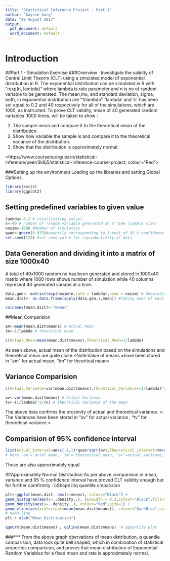 ```yaml
---
title: "Statistical Inference Project - Part 1"
author: "Aayush Garg"
date: "28 August 2017"
output:
  pdf_document: default
  word_document: default
---
```

# Introduction
##Part 1 - Simulation Exercise
###Overview :
 Investigate the validity of Central Limit Theorm (CLT) using a simulated model of exponential distribution in R. The exponential distribution can be simulated in R with "rexp(n, lambda)" where lambda is rate parameter and n is no of random variable to be generated. The mean,mu, and standard deviation, sigma, both, in exponential distribution are "1/lambda". 'lambda' and 'n' has been set equal to 0.2 and 40 respectively for all of the simulations, which are 1000, as instructed. To prove CLT validity, mean of 40 generated random variables ,1000 times, will be taken to show :
 
 1) The sample mean and compare it to the theoretical mean of the distribution.
 2) Show how variable the sample is and compare it to the theoretical variance of the distribution.
 3) Show that the distribution is approximately normal.
 
 <https://www.coursera.org/learn/statistical-inference/peer/3k8j5/statistical-inference-course-project, colour="Red">

###Setting up the environment
Loading up the libraries and setting Global Options.
```r
library(knitr)
library(ggplot2)
```

## Setting predefined variables to given value

```r
lambda<-0.2 # rate(limiting value)
n<-40 # number of random variable generated at a time (sample size)
nosim<-1000 #Number of simulation
quan<-qnorm(0.975)#quantile corrosponding to Z-test of 95 % confidence interval
set.seed(123) #set seed value for reproductivity of data
```
## Data Generation and dividing it into a matrix of size 1000x40
A total of 40x1000 random no has been generated and stored in 1000x40 matrix where 1000 rows shows number of simulation while 40 columns represent 40 generated variabe at a time.

```r
data.gen<- matrix(rexp(nosim*n,rate = lambda),nrow = nosim) # Generating Data
mean.dist<- as.data.frame(apply(data.gen,1,mean)) #Taking mean of each sample 
```
```r
colnames(mean.dist)<-"means"
```

##Mean Comparision
```r
am<-mean(mean.dist$means) # Actual Mean
tm<-1/lambda # theortical mean
```
```r
c(Actual_Mean=mean(mean.dist$means),Theortical_Mean=1/lambda)
```
As seen above, actual mean of the distribution based on the simulations and theoretical mean are quite close.<Note:Value of means =have been stored in "am" for actual mean, "tm" for theortical mean>

## Variance Comparision
```r
c(Actual_Variance=var(mean.dist$means),Thoretical_Variance=(1/lambda)^2/(n))
```
```r
av<-var(mean.dist$means) # Actual Varience
tv<-(1/lambda)^2/(n) # theortical Varience of the mean
```
The above data confirms the proximity of actual and theoretical variance. 
<: The Variances have been stored in "av" for actual variance , "tv" for theoretical  variance.>

## Comparision of 95% confidence interval
```r
list(Actual_Interval=am+c(-1,1)*quan*sqrt(av),Theoretical_interval=tm+c(-1,1)*quan*sqrt(tv))
# here 'am'= actal mean, 'tm'= theoretical mean, 'av'=actual variance, 'tv'=theoretical variance
```
These are also approximately equal.

##Approximately Normal Distribution
As per above comparision in mean, variance and 95 % confidence interval have proved CLT validity enough but for further comfirmity  :
 i)Shape ii)q quantile cmparision

```r
plt<-ggplot(mean.dist, aes(x=means), colour="Black") +
geom_histogram(aes(y=..density..), binwidth = 0.2,colour="Black",fill="LightBlue") +
geom_density(aes(y=..density..), colour="Red",size=1) + 
geom_vline(aes(xintercept=mean(mean.dist$means)), colour="DarkBlue",size=1)
# mean line
plt + xlab("Mean Distribution")
```

```r
qqnorm(mean.dist$means) ; qqline(mean.dist$means)  # qquantile plot 
```

###***
From the above graph obervations of mean distribution, q quantile comparision, data look quite bell shaped, which in combination of statistical properties comparision, and proves that mean distribution of Exponential Random Variables for a fixed mean and rate is approximately normal.

